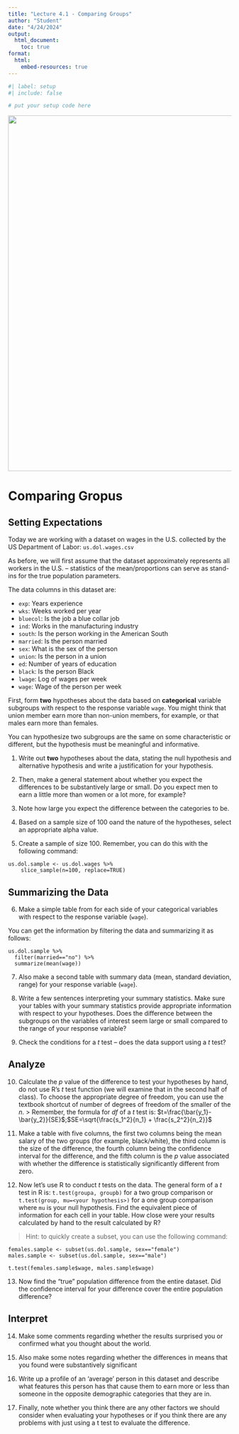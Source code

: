 ```yaml
---
title: "Lecture 4.1 - Comparing Groups"
author: "Student"
date: "4/24/2024"
output:
  html_document:
    toc: true
format: 
  html:
    embed-resources: true
---
```


```r
#| label: setup 
#| include: false

# put your setup code here
```

![](bluecollar.jpeg){width="800"}

# Comparing Gropus

## Setting Expectations

Today we are working with a dataset on wages in the U.S. collected by the US Department of Labor: `us.dol.wages.csv` 

As before, we will first assume that the dataset approximately represents all workers in the U.S. – statistics of the mean/proportions can serve as stand-ins for the true population parameters.

The data columns in this dataset are:

- `exp`: Years experience
- `wks`: Weeks worked per year
- `bluecol`: Is the job a blue collar job
- `ind`: Works in the manufacturing industry
- `south`: Is the person working in the American South
- `married`: Is the person married
- `sex`: What is the sex of the person
- `union`: Is the person in a union
- `ed`: Number of years of education
- `black`: Is the person Black
- `lwage`: Log of wages per week
- `wage`: Wage of the person per week

First, form **two** hypotheses about the data based on **categorical** variable subgroups with respect to the response variable `wage`. You might think that union member earn more than non-union members, for example, or that males earn more than females.

You can hypothesize two subgroups are the same on some characteristic or different, but the hypothesis must be meaningful and informative. 

1. Write out **two** hypotheses about the data, stating the null hypothesis and alternative hypothesis and write a justification for your hypothesis.

2. Then, make a general statement about whether you expect the differences to be substantively large or small. Do you expect men to earn a little more than women or a lot more, for example?

3. Note how large you expect the difference between the categories to be. 

4. Based on a sample size of 100 oand the nature of the hypotheses, select an appropriate alpha value.

5. Create a sample of size 100. Remember, you can do this with the following command:

```
us.dol.sample <- us.dol.wages %>%
    slice_sample(n=100, replace=TRUE)
```

## Summarizing the Data

6. Make a simple table from for each side of your categorical variables with respect to the response variable (`wage`). 

You can get the information by filtering the data and summarizing it as follows:

```
us.dol.sample %>% 
  filter(married=="no") %>% 
  summarize(mean(wage))
```

7. Also make a second table with summary data (mean, standard deviation, range) for your response variable (`wage`). 

8.	Write a few sentences interpreting your summary statistics. Make sure your tables with your summary statistics provide appropriate information with respect to your hypotheses. Does the difference between the subgroups on the variables of interest seem large or small compared to the range of your response variable?

9.	Check the conditions for a $t$ test – does the data support using a $t$ test?

## Analyze

10. Calculate the $p$ value of the difference to test your hypotheses by hand, do not use R’s $t$ test function (we will examine that in the second half of class). To choose the appropriate degree of freedom, you can use the textbook shortcut of number of degrees of freedom of the smaller of the $n$. 
> Remember, the formula for $df$ of a $t$ test is: $t=\frac{\bar{y_1}-\bar{y_2}}{SE}$;$SE=\sqrt{\frac{s_1^2}{n_1} + \frac{s_2^2}{n_2}}$

11. Make a table with five columns, the first two columns being the mean salary of the two groups (for example, black/white), the third column is the size of the difference, the fourth column being the confidence interval for the difference, and the fifth column is the $p$ value associated with whether the difference is statistically significantly different from zero.

12. Now let’s use R to conduct $t$ tests on the data. The general form of a $t$ test in R is: `t.test(groupa, groupb)` for a two group comparison or `t.test(group, mu=<your hypothesis>)` for a one group comparison where `mu` is your null hypothesis. Find the equivalent piece of information for each cell in your table. How close were your results calculated by hand to the result calculated by R?

> Hint: to quickly create a subset, you can use the following command:

```
females.sample <- subset(us.dol.sample, sex=="female")
males.sample <- subset(us.dol.sample, sex=="male")

t.test(females.sample$wage, males.sample$wage)
```

13. Now find the "true" population difference from the entire dataset. Did the confidence interval for your difference cover the entire population difference? 

## Interpret

14.	Make some comments regarding whether the results surprised you or confirmed what you thought about the world.

15.	Also make some notes regarding whether the differences in means that you found were substantively significant

16.	Write up a profile of an ‘average’ person in this dataset and describe what features this person has that cause them to earn more or less than someone in the opposite demographic categories that they are in.

17.	Finally, note whether you think there are any other factors we should consider when evaluating your hypotheses or if you think there are any problems with just using a t test to evaluate the difference.

